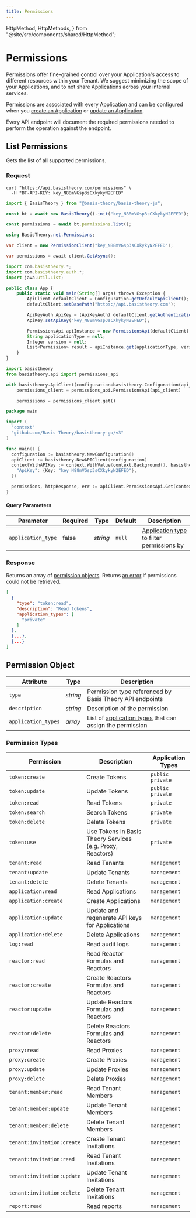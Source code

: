 ```yaml
---
title: Permissions
---
```



  HttpMethod,
  HttpMethods,
} from "@site/src/components/shared/HttpMethod";

# Permissions

Permissions offer fine-grained control over your Application's access to different resources within your Tenant.
We suggest minimizing the scope of your Applications, and to not share Applications across your internal services.

Permissions are associated with every Application and can be configured when
you [create an Application](/docs/api/applications#create-application)
or [update an Application](/docs/api/applications#update-application).

Every API endpoint will document the required permissions needed to perform the operation against the endpoint.

## List Permissions

Gets the list of all supported permissions.

<HttpMethod
  method={HttpMethods.GET}
  endpoint="https://api.basistheory.com/permissions"
/>

### Request

<Tabs className="bt-tabs" groupId="languages">
  <TabItem value="shell" label="cURL">

```shell showLineNumbers
curl "https://api.basistheory.com/permissions" \
  -H "BT-API-KEY: key_N88mVGsp3sCXkykyN2EFED"
```

  </TabItem>
  <TabItem value="javascript" label="JavaScript">

```javascript showLineNumbers
import { BasisTheory } from "@basis-theory/basis-theory-js";

const bt = await new BasisTheory().init("key_N88mVGsp3sCXkykyN2EFED");

const permissions = await bt.permissions.list();
```

  </TabItem>
  <TabItem value="csharp" label="C#">

```csharp showLineNumbers
using BasisTheory.net.Permissions;

var client = new PermissionClient("key_N88mVGsp3sCXkykyN2EFED");

var permissions = await client.GetAsync();
```

  </TabItem>
  <TabItem value="java" label="Java">

```javascript showLineNumbers
import com.basistheory.*;
import com.basistheory.auth.*;
import java.util.List;

public class App {
    public static void main(String[] args) throws Exception {
        ApiClient defaultClient = Configuration.getDefaultApiClient();
        defaultClient.setBasePath("https://api.basistheory.com");

        ApiKeyAuth ApiKey = (ApiKeyAuth) defaultClient.getAuthentication("ApiKey");
        ApiKey.setApiKey("key_N88mVGsp3sCXkykyN2EFED");

        PermissionsApi apiInstance = new PermissionsApi(defaultClient);
        String applicationType = null;
        Integer version = null;
        List<Permission> result = apiInstance.get(applicationType, version);
    }
}
```

  </TabItem>
  <TabItem value="python" label="Python">

```python showLineNumbers
import basistheory
from basistheory.api import permissions_api

with basistheory.ApiClient(configuration=basistheory.Configuration(api_key="key_N88mVGsp3sCXkykyN2EFED")) as api_client:
    permissions_client = permissions_api.PermissionsApi(api_client)

    permissions = permissions_client.get()
```

  </TabItem>
  <TabItem value="go" label="Go">

```go showLineNumbers
package main

import (
  "context"
  "github.com/Basis-Theory/basistheory-go/v3"
)

func main() {
  configuration := basistheory.NewConfiguration()
  apiClient := basistheory.NewAPIClient(configuration)
  contextWithAPIKey := context.WithValue(context.Background(), basistheory.ContextAPIKeys, map[string]basistheory.APIKey{
    "ApiKey": {Key: "key_N88mVGsp3sCXkykyN2EFED"},
  })

  permissions, httpResponse, err := apiClient.PermissionsApi.Get(contextWithAPIKey).Execute()
}
```

  </TabItem>
</Tabs>

#### Query Parameters

| Parameter          | Required | Type     | Default | Description                                                                           |
| ------------------ | -------- | -------- | ------- | ------------------------------------------------------------------------------------- |
| `application_type` | false    | _string_ | `null`  | [Application type](/docs/api/applications#application-types) to filter permissions by |

### Response

Returns an array of [permission objects](#permission-object). Returns [an error](/docs/api/errors) if permissions
could not be retrieved.

```json showLineNumbers
[
  {
    "type": "token:read",
    "description": "Read tokens",
    "application_types": [
      "private"
    ]
  },
  {...},
  {...}
]
```

## Permission Object

| Attribute           | Type     | Description                                                                                          |
| ------------------- | -------- | ---------------------------------------------------------------------------------------------------- |
| `type`              | _string_ | Permission type referenced by Basis Theory API endpoints                                             |
| `description`       | _string_ | Description of the permission                                                                        |
| `application_types` | _array_  | List of [application types](/docs/api/applications#application-types) that can assign the permission |

### Permission Types

| Permission                 | Description                                                | Application Types    |
| -------------------------- | ---------------------------------------------------------- | -------------------- |
| `token:create`             | Create Tokens                                              | `public` `private`   |
| `token:update`             | Update Tokens                                              | `public` `private`   |
| `token:read`               | Read Tokens                                                | `private`            |
| `token:search`             | Search Tokens                                              | `private`            |
| `token:delete`             | Delete Tokens                                              | `private`            |
| `token:use`                | Use Tokens in Basis Theory Services (e.g. Proxy, Reactors) | `private`            |
| `tenant:read`              | Read Tenants                                               | `management`         |
| `tenant:update`            | Update Tenants                                             | `management`         |
| `tenant:delete`            | Delete Tenants                                             | `management`         |
| `application:read`         | Read Applications                                          | `management`         |
| `application:create`       | Create Applications                                        | `management`         |
| `application:update`       | Update and regenerate API keys for Applications            | `management`         |
| `application:delete`       | Delete Applications                                        | `management`         |
| `log:read`                 | Read audit logs                                            | `management`         |
| `reactor:read`             | Read Reactor Formulas and Reactors                         | `management`         |
| `reactor:create`           | Create Reactors Formulas and Reactors                      | `management`         |
| `reactor:update`           | Update Reactors Formulas and Reactors                      | `management`         |
| `reactor:delete`           | Delete Reactors Formulas and Reactors                      | `management`         |
| `proxy:read`               | Read Proxies                                               | `management`         |
| `proxy:create`             | Create Proxies                                             | `management`         |
| `proxy:update`             | Update Proxies                                             | `management`         |
| `proxy:delete`             | Delete Proxies                                             | `management`         |
| `tenant:member:read`       | Read Tenant Members                                        | `management`         |
| `tenant:member:update`     | Update Tenant Members                                      | `management`         |
| `tenant:member:delete`     | Delete Tenant Members                                      | `management`         |
| `tenant:invitation:create` | Create Tenant Invitations                                  | `management`         |
| `tenant:invitation:read`   | Read Tenant Invitations                                    | `management`         |
| `tenant:invitation:update` | Update Tenant Invitations                                  | `management`         |
| `tenant:invitation:delete` | Delete Tenant Invitations                                  | `management`         |
| `report:read`              | Read reports                                               | `management`         |

